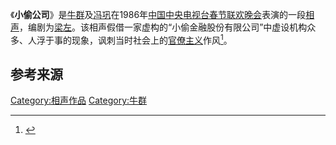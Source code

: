 《'''小偷公司'''》是[[牛群|牛群]]及[[冯巩|冯巩]]在1986年[[中国中央电视台春节联欢晚会|中国中央电视台春节联欢晚会]]表演的一段[[相声|相声]]，编剧为[[梁左|梁左]]。该相声假借一家虚构的“小偷金融股份有限公司”中虚设机构众多、人浮于事的现象，讽刺当时社会上的[[官僚主义|官僚主义]]作风<ref>{{Cite web |url=https://yule.sohu.com/20131118/n390299452.shtml |title=冯小刚春晚携手王朔 欲打造新《小偷公司》 |access-date=2021-08-08 |archive-date=2021-08-08 |archive-url=https://web.archive.org/web/20210808033337/https://yule.sohu.com/20131118/n390299452.shtml |dead-url=no }}</ref>。

==参考来源==
{{reflist}}

[[Category:相声作品|Category:相声作品]]
[[Category:牛群|Category:牛群]]
